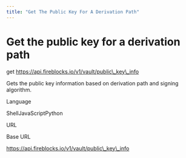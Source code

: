```yaml
---
title: "Get The Public Key For A Derivation Path"
---
```

  
  # Get the public key for a derivation path

get https://api.fireblocks.io/v1/vault/public\_key\_info

Gets the public key information based on derivation path and signing algorithm.

Language

ShellJavaScriptPython

URL

Base URL

https://api.fireblocks.io/v1/vault/public\_key\_info